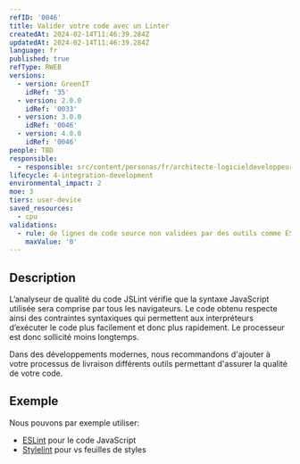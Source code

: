 ```yaml
---
refID: '0046'
title: Valider votre code avec un Linter
createdAt: 2024-02-14T11:46:39.284Z
updatedAt: 2024-02-14T11:46:39.284Z
language: fr
published: true
refType: RWEB
versions:
  - version: GreenIT
    idRef: '35'
  - version: 2.0.0
    idRef: '0033'
  - version: 3.0.0
    idRef: '0046'
  - version: 4.0.0
    idRef: '0046'
people: TBD
responsible:
  - responsible: src/content/personas/fr/architecte-logicieldeveloppeur.mdx
lifecycle: 4-integration-development
environmental_impact: 2
moe: 3
tiers: user-device
saved_resources:
  - cpu
validations:
  - rule: de lignes de code source non validées par des outils comme ESLint
    maxValue: '0'
---
```


## Description

L’analyseur de qualité du code JSLint vérifie que la syntaxe JavaScript utilisée sera comprise par tous les navigateurs.
Le code obtenu respecte ainsi des contraintes syntaxiques qui permettent aux interpréteurs d’exécuter le code plus facilement et donc plus rapidement. Le processeur est donc sollicité moins longtemps.

Dans des développements modernes, nous recommandons d'ajouter à votre processus de livraison différents outils permettant
d'assurer la qualité de votre code.

## Exemple

Nous pouvons par exemple utiliser:

* [ESLint](https://eslint.org/) pour le code JavaScript
* [Stylelint](https://stylelint.io/) pour vs feuilles de styles
